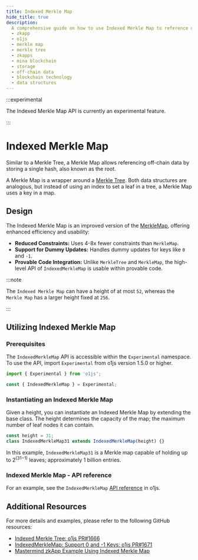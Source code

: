 ```yaml
---
title: Indexed Merkle Map
hide_title: true
description:
  A comprehensive guide on how to use Indexed Merkle Map to reference off-chain data in zkApps on Mina.
  - zkapp
  - o1js
  - merkle map
  - merkle tree
  - zkapps
  - mina blockchain
  - storage
  - off-chain data
  - blockchain technology
  - data structures
---
```


:::experimental

The Indexed Merkle Map API is currently an experimental feature.

:::

# Indexed Merkle Map

Similar to a Merkle Tree, a Merkle Map allows referencing off-chain data by storing a single hash, also known as the root.

A Merkle Map is a wrapper around a [Merkle Tree](/zkapps/o1js/merkle-tree). Both data structures are analogous, but instead of using an index to set a leaf in a tree, a Merkle Map uses a key in a map.

## Design

The Indexed Merkle Map is an improved version of the [MerkleMap](/zkapps/tutorials/common-types-and-functions#merkle-map), offering enhanced efficiency and usability:

- **Reduced Constraints:** Uses 4-8x fewer constraints than `MerkleMap`.
- **Support for Dummy Updates:** Handles dummy updates for keys like `0` and `-1`.
- **Provable Code Integration:** Unlike `MerkleTree` and `MerkleMap`, the high-level API of `IndexedMerkleMap` is usable within provable code.

:::note

The `Indexed Merkle Map` can have a height of at most `52`, whereas the `Merkle Map` has a larger height fixed at `256`.

:::

## Utilizing Indexed Merkle Map

### Prerequisites

The `IndexedMerkleMap` API is accessible within the `Experimental` namespace. To use the API, import `Experimental` from o1js version 1.5.0 or higher.

```ts
import { Experimental } from 'o1js';

const { IndexedMerkleMap } = Experimental;
```

### Instantiating an Indexed Merkle Map

Given a height, you can instantiate an Indexed Merkle Map by extending the base class.
The height determines the capacity of the map; the maximum number of leaf nodes it can contain.

```ts
const height = 31;
class IndexedMerkleMap31 extends IndexedMerkleMap(height) {}
```

In this example, `IndexedMerkleMap31` is a Merkle map capable of holding up to 2<sup>(31−1)</sup> leaves; approximately 1 billion entries.

### Indexed Merkle Map - API reference

For an example, see the `IndexedMerkleMap` [API reference](/zkapps/o1js-reference/namespaces/Experimental/functions/IndexedMerkleMap) in o1js.

## Additional Resources

For more details and examples, please refer to the following GitHub resources:

- [Indexed Merkle Tree: o1js PR#1666](https://github.com/o1-labs/o1js/pull/1666)
- [IndexedMerkleMap: Support 0 and -1 Keys: o1js PR#1671](https://github.com/o1-labs/o1js/pull/1671)
- [Mastermind zkApp Example Using Indexed Merkle Map](https://github.com/o1-labs-XT/mastermind-zkApp/tree/level3)
